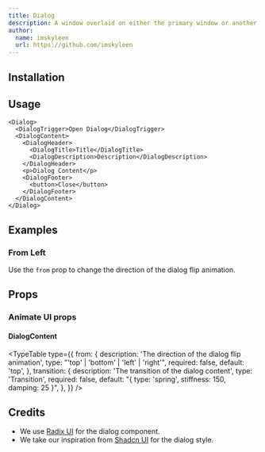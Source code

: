 ```yaml
---
title: Dialog
description: A window overlaid on either the primary window or another dialog window, rendering the content underneath inert.
author:
  name: imskyleen
  url: https://github.com/imskyleen
---
```


<ComponentPreview name="radix-dialog-demo" />

## Installation

<ComponentInstallation name="radix-dialog" />

## Usage

```tsx
<Dialog>
  <DialogTrigger>Open Dialog</DialogTrigger>
  <DialogContent>
    <DialogHeader>
      <DialogTitle>Title</DialogTitle>
      <DialogDescription>Description</DialogDescription>
    </DialogHeader>
    <p>Dialog Content</p>
    <DialogFooter>
      <button>Close</button>
    </DialogFooter>
  </DialogContent>
</Dialog>
```

## Examples

### From Left

Use the `from` prop to change the direction of the dialog flip animation.

<ComponentPreview name="radix-dialog-from-demo" />

## Props

<div className="flex flex-row gap-x-3">
  <ExternalLink
    href="https://www.radix-ui.com/primitives/docs/components/dialog"
    text="Docs"
  />
  <ExternalLink
    href="https://www.radix-ui.com/primitives/docs/components/dialog#api-reference"
    text="API Reference"
  />
</div>

### Animate UI props

#### DialogContent

<TypeTable
  type={{
    from: {
      description: 'The direction of the dialog flip animation',
      type: "'top' | 'bottom' | 'left' | 'right'",
      required: false,
      default: 'top',
    },
    transition: {
      description: 'The transition of the dialog content',
      type: 'Transition',
      required: false,
      default: "{ type: 'spring', stiffness: 150, damping: 25 }",
    },
  }}
/>

## Credits

- We use [Radix UI](https://www.radix-ui.com/primitives/docs/components/dialog) for the dialog component.
- We take our inspiration from [Shadcn UI](https://ui.shadcn.com/docs/components/dialog) for the dialog style.
